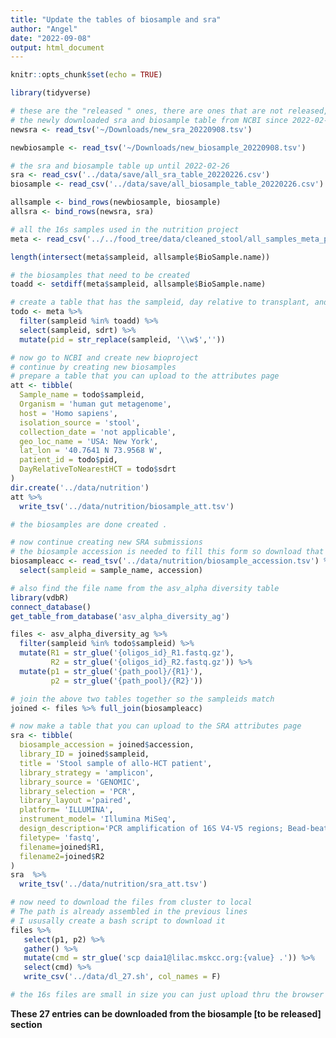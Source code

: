 ```yaml
---
title: "Update the tables of biosample and sra"
author: "Angel"
date: "2022-09-08"
output: html_document
---
```


```r
knitr::opts_chunk$set(echo = TRUE)
```

```r
library(tidyverse)
```

```r
# these are the "released " ones, there are ones that are not released, withdrawn or surpressed. 
# the newly downloaded sra and biosample table from NCBI since 2022-02-26 
newsra <- read_tsv('~/Downloads/new_sra_20220908.tsv')

newbiosample <- read_tsv('~/Downloads/new_biosample_20220908.tsv')

# the sra and biosample table up until 2022-02-26
sra <- read_csv('../data/save/all_sra_table_20220226.csv')
biosample <- read_csv('../data/save/all_biosample_table_20220226.csv')

allsample <- bind_rows(newbiosample, biosample)
allsra <- bind_rows(newsra, sra)
```

```r
# all the 16s samples used in the nutrition project
meta <- read_csv('../../food_tree/data/cleaned_stool/all_samples_meta_p2d_fg9_updated.csv')

length(intersect(meta$sampleid, allsample$BioSample.name))

# the biosamples that need to be created
toadd <- setdiff(meta$sampleid, allsample$BioSample.name)

# create a table that has the sampleid, day relative to transplant, and a patient ID
todo <- meta %>% 
  filter(sampleid %in% toadd) %>% 
  select(sampleid, sdrt) %>% 
  mutate(pid = str_replace(sampleid, '\\w$',''))

# now go to NCBI and create new bioproject      
# continue by creating new biosamples
# prepare a table that you can upload to the attributes page
att <- tibble(
  Sample_name = todo$sampleid,
  Organism = 'human gut metagenome',
  host = 'Homo sapiens',
  isolation_source = 'stool',
  collection_date = 'not applicable',
  geo_loc_name = 'USA: New York',
  lat_lon = '40.7641 N 73.9568 W',
  patient_id = todo$pid,
  DayRelativeToNearestHCT = todo$sdrt
) 
dir.create('../data/nutrition')
att %>% 
  write_tsv('../data/nutrition/biosample_att.tsv')

# the biosamples are done created .
```

```r
# now continue creating new SRA submissions
# the biosample accession is needed to fill this form so download that from your submissions from NCBI
biosampleacc <- read_tsv('../data/nutrition/biosample_accession.tsv') %>% 
  select(sampleid = sample_name, accession)

# also find the file name from the asv_alpha diversity table
library(vdbR)
connect_database()
get_table_from_database('asv_alpha_diversity_ag')

files <- asv_alpha_diversity_ag %>% 
  filter(sampleid %in% todo$sampleid) %>% 
  mutate(R1 = str_glue('{oligos_id}_R1.fastq.gz'),
         R2 = str_glue('{oligos_id}_R2.fastq.gz')) %>% 
  mutate(p1 = str_glue('{path_pool}/{R1}'),
         p2 = str_glue('{path_pool}/{R2}'))

# join the above two tables together so the sampleids match
joined <- files %>% full_join(biosampleacc)

# now make a table that you can upload to the SRA attributes page
sra <- tibble(
  biosample_accession = joined$accession,
  library_ID = joined$sampleid,
  title = 'Stool sample of allo-HCT patient',
  library_strategy = 'amplicon',
  library_source = 'GENOMIC',
  library_selection = 'PCR',
  library_layout ='paired',
  platform= 'ILLUMINA',
  instrument_model= 'Illumina MiSeq',
  design_description='PCR amplification of 16S V4-V5 regions; Bead-beating, phenol chloroform DNA extraction',
  filetype= 'fastq',
  filename=joined$R1,
  filename2=joined$R2
)
sra  %>% 
  write_tsv('../data/nutrition/sra_att.tsv')
```

```r
# now need to download the files from cluster to local
# The path is already assembled in the previous lines
# I ususally create a bash script to download it
files %>% 
   select(p1, p2) %>% 
   gather() %>% 
   mutate(cmd = str_glue('scp daia1@lilac.mskcc.org:{value} .')) %>% 
   select(cmd) %>% 
   write_csv('../data/dl_27.sh', col_names = F)

# the 16s files are small in size you can just upload thru the browser if not too many samples

```

**These 27 entries can be downloaded from the biosample [to be released] section **
